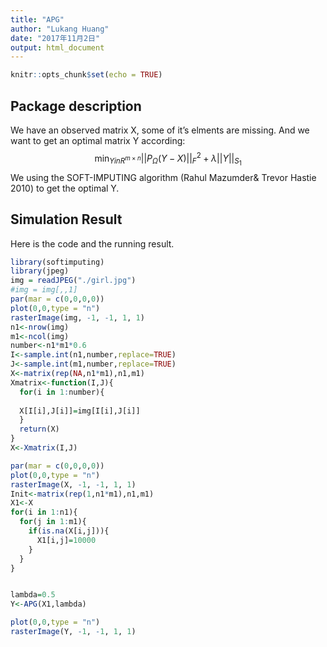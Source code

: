 ---
title: "APG"
author: "Lukang Huang"
date: "2017年11月2日"
output: html_document
---

```{r setup, include=FALSE}
knitr::opts_chunk$set(echo = TRUE)
```

## Package description
We have an observed matrix X, some of it's elments are missing. And we want to get an optimal matrix Y according:
$$\min_{Y in R^{m\times n}} ||P_{\Omega}(Y-X)||_F^2+\lambda||Y||_{S_1}$$
We using the SOFT-IMPUTING algorithm (Rahul Mazumder& Trevor Hastie 2010) to get the optimal Y.





## Simulation Result
Here is the code and the running result.

```{r }
library(softimputing)
library(jpeg)
img = readJPEG("./girl.jpg")
#img = img[,,1]
par(mar = c(0,0,0,0))
plot(0,0,type = "n")
rasterImage(img, -1, -1, 1, 1)
n1<-nrow(img)
m1<-ncol(img)
number<-n1*m1*0.6
I<-sample.int(n1,number,replace=TRUE)
J<-sample.int(m1,number,replace=TRUE)
X<-matrix(rep(NA,n1*m1),n1,m1)
Xmatrix<-function(I,J){
  for(i in 1:number){
    
  X[I[i],J[i]]=img[I[i],J[i]]
  }
  return(X)
}
X<-Xmatrix(I,J)

par(mar = c(0,0,0,0))
plot(0,0,type = "n")
rasterImage(X, -1, -1, 1, 1)
Init<-matrix(rep(1,n1*m1),n1,m1)
X1<-X
for(i in 1:n1){
  for(j in 1:m1){
    if(is.na(X[i,j])){
      X1[i,j]=10000
    }
  }
}


lambda=0.5
Y<-APG(X1,lambda)

plot(0,0,type = "n")
rasterImage(Y, -1, -1, 1, 1)
```



 
